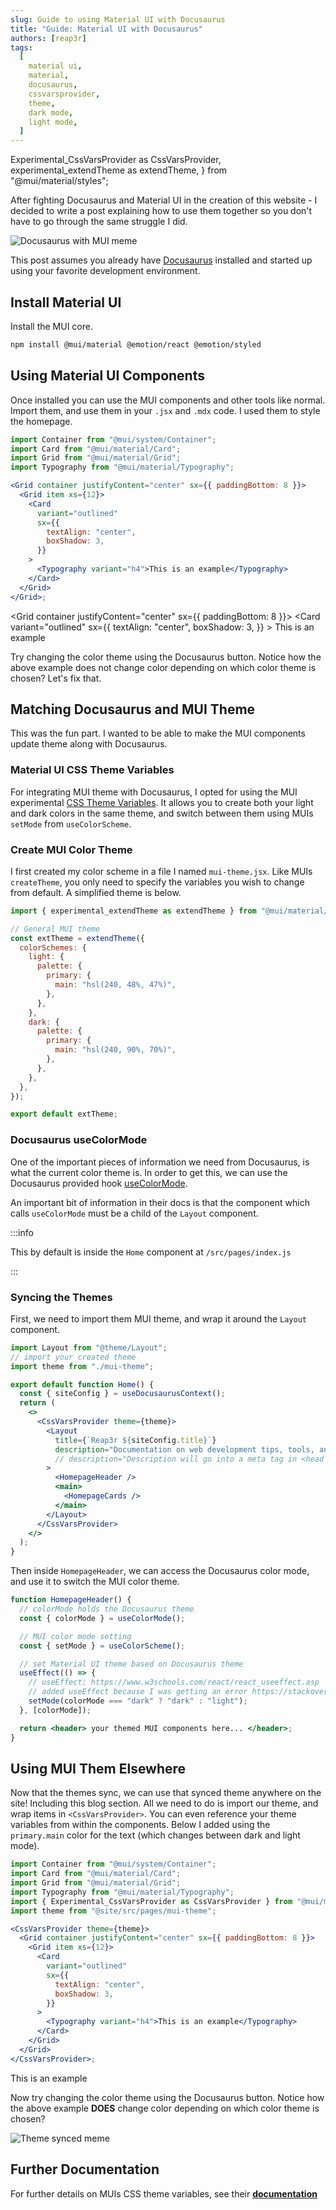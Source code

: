 ```yaml
---
slug: Guide to using Material UI with Docusaurus
title: "Guide: Material UI with Docusaurus"
authors: [reap3r]
tags:
  [
    material ui,
    material,
    docusaurus,
    cssvarsprovider,
    theme,
    dark mode,
    light mode,
  ]
---
```


  Experimental_CssVarsProvider as CssVarsProvider,
  experimental_extendTheme as extendTheme,
} from "@mui/material/styles";

After fighting Docusaurus and Material UI in the creation of this website - I decided to write a post explaining how to use them together so you don't have to go through the same struggle I did.


<div style={{ textAlign: "center" }}>
  <img src={meme} alt="Docusaurus with MUI meme" style={{ width: 500 }} />
</div>

<!--truncate-->

This post assumes you already have [Docusaurus](https://docusaurus.io/docs/installation) installed and started up using your favorite development environment.

## Install Material UI

Install the MUI core.

```bash
npm install @mui/material @emotion/react @emotion/styled
```

## Using Material UI Components

Once installed you can use the MUI components and other tools like normal. Import them, and use them in your `.jsx` and `.mdx` code. I used them to style the homepage.

```jsx
import Container from "@mui/system/Container";
import Card from "@mui/material/Card";
import Grid from "@mui/material/Grid";
import Typography from "@mui/material/Typography";

<Grid container justifyContent="center" sx={{ paddingBottom: 8 }}>
  <Grid item xs={12}>
    <Card
      variant="outlined"
      sx={{
        textAlign: "center",
        boxShadow: 3,
      }}
    >
      <Typography variant="h4">This is an example</Typography>
    </Card>
  </Grid>
</Grid>;
```

<Grid container justifyContent="center" sx={{ paddingBottom: 8 }}>
  <Grid item xs={12}>
    <Card
      variant="outlined"
      sx={{
        textAlign: "center",
        boxShadow: 3,
      }}
    >
      <Typography variant="h4">This is an example</Typography>
    </Card>
  </Grid>
</Grid>

Try changing the color theme using the Docusaurus button. Notice how the above example does not change color depending on which color theme is chosen? Let's fix that.

## Matching Docusaurus and MUI Theme

This was the fun part. I wanted to be able to make the MUI components update theme along with Docusaurus.

### Material UI CSS Theme Variables

For integrating MUI theme with Docusaurus, I opted for using the MUI experimental [CSS Theme Variables](https://mui.com/material-ui/experimental-api/css-theme-variables/overview/). It allows you to create both your light and dark colors in the same theme, and switch between them using MUIs `setMode` from `useColorScheme`.

### Create MUI Color Theme

I first created my color scheme in a file I named `mui-theme.jsx`. Like MUIs `createTheme`, you only need to specify the variables you wish to change from default. A simplified theme is below.

```jsx title="/src/pages/mui-theme.jsx"
import { experimental_extendTheme as extendTheme } from "@mui/material/styles";

// General MUI theme
const extTheme = extendTheme({
  colorSchemes: {
    light: {
      palette: {
        primary: {
          main: "hsl(240, 48%, 47%)",
        },
      },
    },
    dark: {
      palette: {
        primary: {
          main: "hsl(240, 90%, 70%)",
        },
      },
    },
  },
});

export default extTheme;
```

### Docusaurus useColorMode

One of the important pieces of information we need from Docusaurus, is what the current color theme is. In order to get this, we can use the Docusaurus provided hook [useColorMode](https://docusaurus.io/docs/api/themes/configuration/#use-color-mode).

An important bit of information in their docs is that the component which calls `useColorMode` must be a child of the `Layout` component.

:::info

This by default is inside the `Home` component at `/src/pages/index.js`

:::

### Syncing the Themes

First, we need to import them MUI theme, and wrap it around the `Layout` component.

```jsx title="index.js"
import Layout from "@theme/Layout";
// import your created theme
import theme from "./mui-theme";

export default function Home() {
  const { siteConfig } = useDocusaurusContext();
  return (
    <>
      <CssVarsProvider theme={theme}>
        <Layout
          title={`Reap3r ${siteConfig.title}`}
          description="Documentation on web development tips, tools, and techniques. By Reap3r"
          // description="Description will go into a meta tag in <head />"
        >
          <HomepageHeader />
          <main>
            <HomepageCards />
          </main>
        </Layout>
      </CssVarsProvider>
    </>
  );
}
```

Then inside `HomepageHeader`, we can access the Docusaurus color mode, and use it to switch the MUI color theme.

```jsx title="index.js"
function HomepageHeader() {
  // colorMode holds the Docusaurus theme
  const { colorMode } = useColorMode();

  // MUI color mode setting
  const { setMode } = useColorScheme();

  // set Material UI theme based on Docusaurus theme
  useEffect(() => {
    // useEffect: https://www.w3schools.com/react/react_useeffect.asp
    // added useEffect because I was getting an error https://stackoverflow.com/questions/62336340/cannot-update-a-component-while-rendering-a-different-component-warning
    setMode(colorMode === "dark" ? "dark" : "light");
  }, [colorMode]);

  return <header> your themed MUI components here... </header>;
}
```

## Using MUI Them Elsewhere

Now that the themes sync, we can use that synced theme anywhere on the site! Including this blog section. All we need to do is import our theme, and wrap items in `<CssVarsProvider>`. You can even reference your theme variables from within the components. Below I added using the `primary.main` color for the text (which changes between dark and light mode).

```jsx title="This blog post"
import Container from "@mui/system/Container";
import Card from "@mui/material/Card";
import Grid from "@mui/material/Grid";
import Typography from "@mui/material/Typography";
import { Experimental_CssVarsProvider as CssVarsProvider } from "@mui/material/styles";
import theme from "@site/src/pages/mui-theme";

<CssVarsProvider theme={theme}>
  <Grid container justifyContent="center" sx={{ paddingBottom: 8 }}>
    <Grid item xs={12}>
      <Card
        variant="outlined"
        sx={{
          textAlign: "center",
          boxShadow: 3,
        }}
      >
        <Typography variant="h4">This is an example</Typography>
      </Card>
    </Grid>
  </Grid>
</CssVarsProvider>;
```

<CssVarsProvider theme={theme}>
  <Grid container justifyContent="center" sx={{ paddingBottom: 8 }}>
    <Grid item xs={12}>
      <Card
        variant="outlined"
        sx={{
          textAlign: "center",
          boxShadow: 3,
        }}
      >
        <Typography variant="h4" sx={{ color: "primary.main" }}>
          This is an example
        </Typography>
      </Card>
    </Grid>
  </Grid>
</CssVarsProvider>

Now try changing the color theme using the Docusaurus button. Notice how the above example **DOES** change color depending on which color theme is chosen?


<div style={{ textAlign: "center" }}>
  <img src={meme2} alt="Theme synced meme" style={{ width: 500 }} />
</div>

## Further Documentation

For further details on MUIs CSS theme variables, see their **[documentation](https://mui.com/material-ui/experimental-api/css-theme-variables/customization/)**


<CallingCard />
